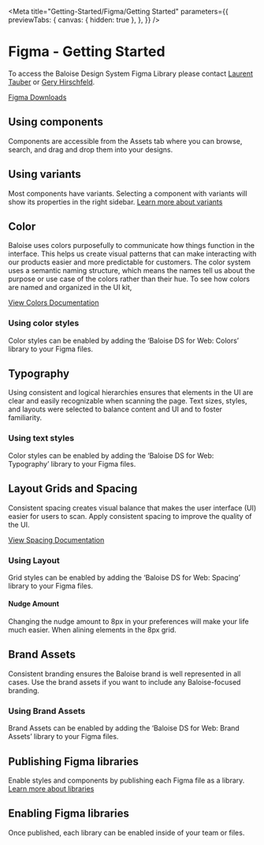 
<Meta
  title="Getting-Started/Figma/Getting Started"
  parameters={{
    previewTabs: {
      canvas: { hidden: true },
    },
  }}
/>

# Figma - Getting Started

To access the Baloise Design System Figma Library please contact [Laurent Tauber](https://github.com/Gagne87) or [Gery Hirschfeld](https://github.com/hirsch88).

[Figma Downloads](https://www.figma.com/downloads/)

## Using components

Components are accessible from the Assets tab where you can browse, search, and drag and drop them into your designs.

<bal-doc-image text="using-components" src="/assets/images/figma/using-components.png" />

## Using variants

Most components have variants. Selecting a component with variants will show its properties in the right sidebar. [Learn more about variants](https://www.figma.com/best-practices/creating-and-organizing-variants/)

<bal-doc-image text="using-variants" src="/assets/images/figma/using-variants.png" />

## Color

Baloise uses colors purposefully to communicate how things function in the interface. This helps us create visual patterns that can make interacting with our products easier and more predictable for customers.
The color system uses a semantic naming structure, which means the names tell us about the purpose or use case of the colors rather than their hue. To see how colors are named and organized in the UI kit,

[View Colors Documentation](http://localhost:8080/design/colors.html)

### Using color styles

Color styles can be enabled by adding the ‘Baloise DS for Web: Colors’ library to your Figma files.

<bal-doc-image text="color-styles" src="/assets/images/figma/color-styles.png" />

## Typography

Using consistent and logical hierarchies ensures that elements in the UI are clear and easily recognizable when scanning the page. Text sizes, styles, and layouts were selected to balance content and UI and to foster familiarity.

### Using text styles

Color styles can be enabled by adding the ‘Baloise DS for Web: Typography’ library to your Figma files.

<bal-doc-image text="text-styles" src="/assets/images/figma/text-styles.png" />

## Layout Grids and Spacing

Consistent spacing creates visual balance that makes the user interface (UI) easier for users to scan. Apply consistent spacing to improve the quality of the UI.

[View Spacing Documentation](http://localhost:8080/design/spacing.html)

### Using Layout

Grid styles can be enabled by adding the ‘Baloise DS for Web: Spacing’ library to your Figma files.

<bal-doc-image text="grid-styles" src="/assets/images/figma/gird-styles.png" />

<bal-doc-image text="padding" src="/assets/images/figma/padding.png" />

#### Nudge Amount

Changing the nudge amount to 8px in your preferences will make your life much easier. When alining elements in the 8px grid.

<bal-doc-image text="nudge-amount" src="/assets/images/figma/nudge-amount.png" />

## Brand Assets

Consistent branding ensures the Baloise brand is well represented in all cases. Use the brand assets if you want to include any Baloise-focused branding.

### Using Brand Assets

Brand Assets can be enabled by adding the ‘Baloise DS for Web: Brand Assets’ library to your Figma files.

<bal-doc-image text="brand-assets" src="/assets/images/figma/brand-assets.png" />

## Publishing Figma libraries

Enable styles and components by publishing each Figma file as a library. [Learn more about libraries](https://help.figma.com/hc/en-us/articles/360041051154)

<bal-doc-image text="publishing" src="/assets/images/figma/publishing.png" />

## Enabling Figma libraries

Once published, each library can be enabled inside of your team or files.

<bal-doc-image text="enabling" src="/assets/images/figma/enabling.png" />

<bal-doc-github link="D:/Baloise/projects/baloise-incubator/design-system/packages/components/src/stories/getting-started/figma/00-getting-started.stories.mdx"></bal-doc-github>

